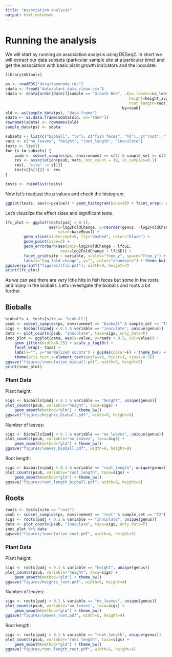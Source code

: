 ```yaml
---
title: "Association analysis"
output: html_notebook
---
```


# Running the analysis

We will start by running an association analysis using DESeq2. In short we will extract our data subsets (particular sample site
at a particular time) and get the association with basic plant growth indicators and the inoculate.

```r
library(mbtools)

ps <- readRDS("data/taxonomy.rds")
sdata <- fread("data/plant_data_clean.csv")
sdata <- sdata[order(date)][sample == "Growth Bed", .(no_leaves=no_leaves_avg[.N], 
                                                      height=height_avg[.N], 
                                                      root_length=root_length_avg[.N]), 
                                                   by=tank]
old <- as(sample_data(ps), "data.frame")
sdata <- as.data.frame(sdata[old, on="tank"])
rownames(sdata) <- rownames(old)
sample_data(ps) <- sdata

subsets <- list(c("bioball", "T2"), c("fish feces", "T0"), c("root", "T2"))
vars <- c("no_leaves", "height", "root_length", "inoculate")
tests <- list()
for (s in subsets) {
    psub <- subset_samples(ps, environment == s[1] & sample_set == s[2])
    res <- association(psub, vars, min_count = 10, in_samples=0.1)
    res[, "site" := s[1]]
    tests[[s[1]]] <- res
}

tests <- rbindlist(tests)
```

Now let's readjust the p values and check the histogram.

```r
ggplot(tests, aes(x=pvalue)) + geom_histogram(bins=20) + facet_wrap(~ site)
```

Let's visuzlize the effect sizes and significant tests.

```r
lfc_plot <- ggplot(tests[padj < 0.1],
                   aes(x=log2FoldChange, y=reorder(genus, -log2FoldChange),
                       color=baseMean)) +
        geom_vline(xintercept=0, lty="dashed", color="black") +
        geom_point(size=2) +
        geom_errorbarh(aes(xmin=log2FoldChange - lfcSE,
                        xmax=log2FoldChange + lfcSE)) +
        facet_grid(site ~ variable, scales="free_y", space="free_y") + scale_color_gradient(trans="log10") +
        labs(x="log fold change", y="", color="abundance") + theme_bw()
ggsave(sprintf("figures/lfcs.pdf"), width=9, height=7)
print(lfc_plot)
```

As we can see there are very little hits in fish feces but some in the roots and many in the bioballs. Let's investigate the bioballs and roots a bit further.

## Bioballs

```r
bioballs <- tests[site == "bioball"]
psub <- subset_samples(ps, environment == "bioball" & sample_set == "T2")
sigs <- bioballs[padj < 0.1 & variable == "inoculate", unique(genus)]
data <- plot_counts(psub, "inoculate", taxa=sigs, only_data=T)
inoc_plot <- ggplot(data, aes(x=value, y=reads + 0.5, col=value)) +
    geom_jitter(width=0.25) + scale_y_log10() +
    facet_wrap(~ taxa) +
    labs(x="", y="normalized counts") + guides(color=F) + theme_bw() +
    theme(axis.text.x=element_text(angle=90, hjust=1, vjust=0.5))
ggsave("figures/inoculation_bioball.pdf", width=9, height=9)
print(inoc_plot)
```

### Plant Data

Plant height:

```r
sigs <- bioballs[padj < 0.1 & variable == "height", unique(genus)]
plot_counts(psub, variable="height", taxa=sigs) +
    geom_smooth(method="glm") + theme_bw()
ggsave("figures/heights_bioball.pdf", width=9, height=9)
```

Number of leaves:

```r
sigs <- bioballs[padj < 0.1 & variable == "no_leaves", unique(genus)]
plot_counts(psub, variable="no_leaves", taxa=sigs) +
    geom_smooth(method="glm") + theme_bw()
ggsave("figures/leaves_bioball.pdf", width=9, height=9)
```

Root length:

```r
sigs <- bioballs[padj < 0.1 & variable == "root_length", unique(genus)]
plot_counts(psub, variable="root_length", taxa=sigs) +
    geom_smooth(method="glm") + theme_bw()
ggsave("figures/root_length_bioball.pdf", width=9, height=9)
```

## Roots

```r
roots <- tests[site == "root"]
psub <- subset_samples(ps, environment == "root" & sample_set == "T2")
sigs <- roots[padj < 0.1 & variable == "inoculate", unique(genus)]
data <- plot_counts(psub, "inoculate", taxa=sigs, only_data=T)
inoc_plot %+% data
ggsave("figures/inoculation_root.pdf", width=4, height=5)
```

### Plant Data

Plant height:

```r
sigs <- roots[padj < 0.1 & variable == "height", unique(genus)]
plot_counts(psub, variable="height", taxa=sigs) +
    geom_smooth(method="glm") + theme_bw()
ggsave("figures/heights_root.pdf", width=5, height=4)
```

Number of leaves:

```r
sigs <- roots[padj < 0.1 & variable == "no_leaves", unique(genus)]
plot_counts(psub, variable="no_leaves", taxa=sigs) +
    geom_smooth(method="glm") + theme_bw()
ggsave("figures/leaves_root.pdf", width=5, height=4)
```


Root length:

```r
sigs <- roots[padj < 0.1 & variable == "root_length", unique(genus)]
plot_counts(psub, variable="root_length", taxa=sigs) +
    geom_smooth(method="glm") + theme_bw()
ggsave("figures/root_length_root.pdf", width=5, height=4)
```
